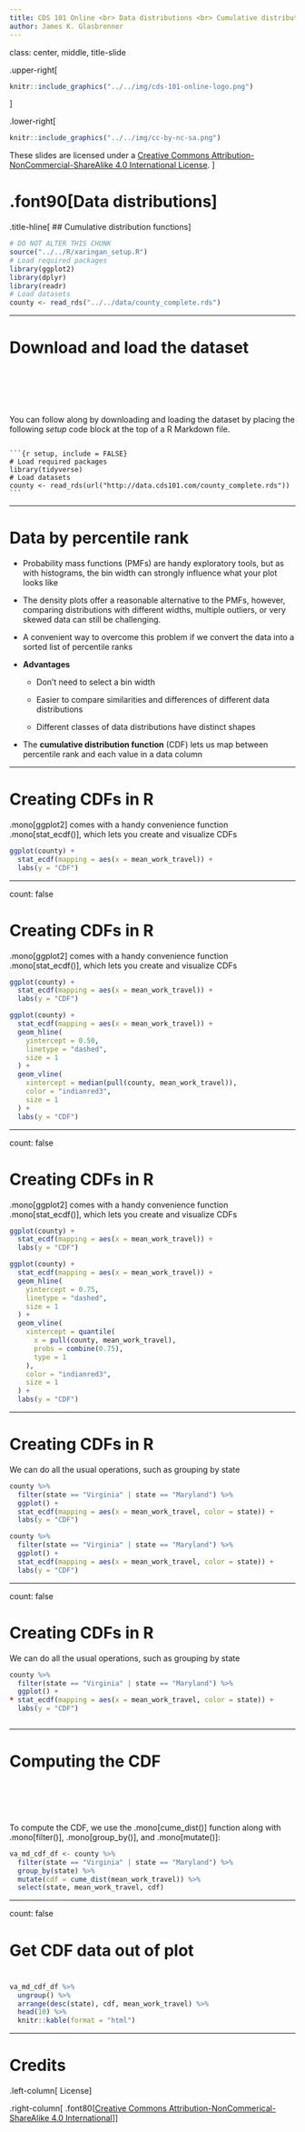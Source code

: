 ```yaml
---
title: CDS 101 Online <br> Data distributions <br> Cumulative distribution functions
author: James K. Glasbrenner
---
```


class: center, middle, title-slide

.upper-right[
```r
knitr::include_graphics("../../img/cds-101-online-logo.png")
```
]

.lower-right[
```r
knitr::include_graphics("../../img/cc-by-nc-sa.png")
```

These slides are licensed under a [Creative Commons Attribution-NonCommercial-ShareAlike 4.0 International License](http://creativecommons.org/licenses/by-nc-sa/4.0/).
]

# .font90[Data distributions]
.title-hline[
## Cumulative distribution functions
]

```r
# DO NOT ALTER THIS CHUNK
source("../../R/xaringan_setup.R")
# Load required packages
library(ggplot2)
library(dplyr)
library(readr)
# Load datasets
county <- read_rds("../../data/county_complete.rds")
```

---

# Download and load the dataset

<div style="margin-bottom: 20%"></div>

You can follow along by downloading and loading the dataset by placing the following *setup* code block at the top of a R Markdown file.

<pre><code>
&#96;&#96;&#96;{r setup, include = FALSE}
# Load required packages
library(tidyverse)
# Load datasets
county <- read_rds(url("http://data.cds101.com/county_complete.rds"))
&#96;&#96;&#96;
</code></pre>

---

# Data by percentile rank

* Probability mass functions (PMFs) are handy exploratory tools, but as with histograms, the bin width can strongly influence what your plot looks like

* The density plots offer a reasonable alternative to the PMFs, however, comparing distributions with different widths, multiple outliers, or very skewed data can still be challenging.

* A convenient way to overcome this problem if we convert the data into a sorted list of percentile ranks

* **Advantages**

  * Don't need to select a bin width
  
  * Easier to compare similarities and differences of different data distributions
  
  * Different classes of data distributions have distinct shapes

* The **cumulative distribution function** (CDF) lets us map between percentile rank and each value in a data column

---

# Creating CDFs in R 

.mono[ggplot2] comes with a handy convenience function .mono[stat_ecdf()], which lets you create and visualize CDFs

```r
ggplot(county) +
  stat_ecdf(mapping = aes(x = mean_work_travel)) +
  labs(y = "CDF")
```

---

count: false

# Creating CDFs in R 

.mono[ggplot2] comes with a handy convenience function .mono[stat_ecdf()], which lets you create and visualize CDFs

```r
ggplot(county) +
  stat_ecdf(mapping = aes(x = mean_work_travel)) +
  labs(y = "CDF")
```

```r
ggplot(county) +
  stat_ecdf(mapping = aes(x = mean_work_travel)) +
  geom_hline(
    yintercept = 0.50,
    linetype = "dashed",
    size = 1
  ) +
  geom_vline(
    xintercept = median(pull(county, mean_work_travel)),
    color = "indianred3",
    size = 1
  ) +
  labs(y = "CDF")
```

---

count: false

# Creating CDFs in R 

.mono[ggplot2] comes with a handy convenience function .mono[stat_ecdf()], which lets you create and visualize CDFs

```r
ggplot(county) +
  stat_ecdf(mapping = aes(x = mean_work_travel)) +
  labs(y = "CDF")
```

```r
ggplot(county) +
  stat_ecdf(mapping = aes(x = mean_work_travel)) +
  geom_hline(
    yintercept = 0.75,
    linetype = "dashed",
    size = 1
  ) +
  geom_vline(
    xintercept = quantile(
      x = pull(county, mean_work_travel),
      probs = combine(0.75),
      type = 1
    ),
    color = "indianred3",
    size = 1
  ) +
  labs(y = "CDF")
```

---

# Creating CDFs in R

We can do all the usual operations, such as grouping by state

```r
county %>%
  filter(state == "Virginia" | state == "Maryland") %>%
  ggplot() +
  stat_ecdf(mapping = aes(x = mean_work_travel, color = state)) +
  labs(y = "CDF")
```

```r
county %>%
  filter(state == "Virginia" | state == "Maryland") %>%
  ggplot() +
  stat_ecdf(mapping = aes(x = mean_work_travel, color = state)) +
  labs(y = "CDF")
```

---

count: false

# Creating CDFs in R

We can do all the usual operations, such as grouping by state

```r
county %>%
  filter(state == "Virginia" | state == "Maryland") %>%
  ggplot() +
* stat_ecdf(mapping = aes(x = mean_work_travel, color = state)) +
  labs(y = "CDF")
```

```r
```

---

# Computing the CDF

<div style="margin-bottom: 18%"></div>

To compute the CDF, we use the .mono[cume_dist()] function along with .mono[filter()], .mono[group_by()], and .mono[mutate()]:

```r
va_md_cdf_df <- county %>%
  filter(state == "Virginia" | state == "Maryland") %>%
  group_by(state) %>%
  mutate(cdf = cume_dist(mean_work_travel)) %>%
  select(state, mean_work_travel, cdf)
```

---

count: false

# Get CDF data out of plot

<div style="margin-bottom: 8%"></div>

```r
va_md_cdf_df %>%
  ungroup() %>%
  arrange(desc(state), cdf, mean_work_travel) %>%
  head(10) %>%
  knitr::kable(format = "html")
```

---

# Credits

.left-column[
License
]

.right-column[
.font80[[Creative Commons Attribution-NonCommerical-ShareAlike 4.0 International](https://creativecommons.org/licenses/by-nc-sa/4.0/)]
]
